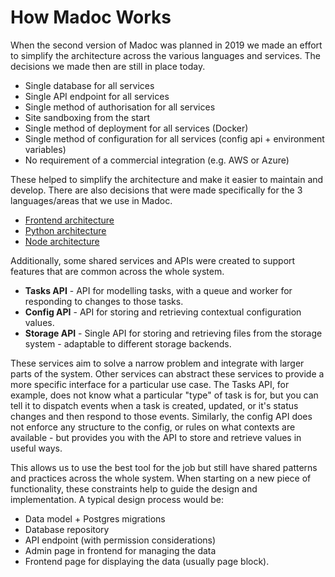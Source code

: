 # How Madoc Works

When the second version of Madoc was planned in 2019 we made an effort to simplify the architecture across the various
languages and services. The decisions we made then are still in place today.

* Single database for all services
* Single API endpoint for all services
* Single method of authorisation for all services
* Site sandboxing from the start
* Single method of deployment for all services (Docker)
* Single method of configuration for all services (config api + environment variables)
* No requirement of a commercial integration (e.g. AWS or Azure)

These helped to simplify the architecture and make it easier to maintain and develop. There are also decisions that
were made specifically for the 3 languages/areas that we use in Madoc.

* [Frontend architecture](./frontend-architecture.mdx)
* [Python architecture](./python-architecture.mdx)
* [Node architecture](./node-architecture.mdx)

Additionally, some shared services and APIs were created to support features that are common across the whole system.

- **Tasks API** - API for modelling tasks, with a queue and worker for responding to changes to those tasks.
- **Config API** - API for storing and retrieving contextual configuration values.
- **Storage API** - Single API for storing and retrieving files from the storage system - adaptable to different storage
  backends.

These services aim to solve a narrow problem and integrate with larger parts of the system. Other services can abstract
these services to provide a more specific interface for a particular use case. The Tasks API, for example, does not
know what a particular "type" of task is for, but you can tell it to dispatch events when a task is created, updated, or
it's status changes and then respond to those events. Similarly, the config API does not enforce any structure to the
config, or rules on what contexts are available - but provides you with the API to store and retrieve values in useful
ways.

This allows us to use the best tool for the job but still have shared patterns and practices across the whole system.
When starting on a new piece of functionality, these constraints help to guide the design and implementation. A typical
design process would be:

* Data model + Postgres migrations
* Database repository
* API endpoint (with permission considerations)
* Admin page in frontend for managing the data
* Frontend page for displaying the data (usually page block).
